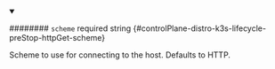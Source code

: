 
<details className="config-field" data-expandable="false" open>
<summary>

######## `scheme` <span className="config-field-required" data-required="false">required</span> <span className="config-field-type">string</span> <span className="config-field-default"></span> <span className="config-field-enum"></span> {#controlPlane-distro-k3s-lifecycle-preStop-httpGet-scheme}

Scheme to use for connecting to the host.
Defaults to HTTP.

</summary>



</details>
